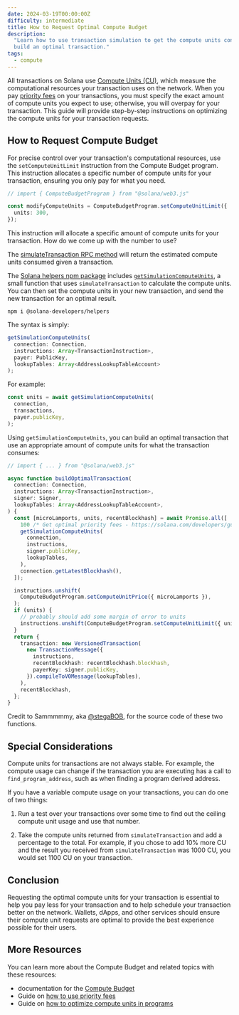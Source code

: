 ```yaml
---
date: 2024-03-19T00:00:00Z
difficulty: intermediate
title: How to Request Optimal Compute Budget
description:
  "Learn how to use transaction simulation to get the compute units consumed and
  build an optimal transaction."
tags:
  - compute
---
```


All transactions on Solana use
[Compute Units (CU)](/docs/references/terminology#compute-units), which measure
the computational resources your transaction uses on the network. When you pay
[priority fees](/developers/guides/advanced/how-to-use-priority-fees) on your
transactions, you must specify the exact amount of compute units you expect to
use; otherwise, you will overpay for your transaction. This guide will provide
step-by-step instructions on optimizing the compute units for your transaction
requests.

## How to Request Compute Budget

For precise control over your transaction's computational resources, use the
`setComputeUnitLimit` instruction from the Compute Budget program. This
instruction allocates a specific number of compute units for your transaction,
ensuring you only pay for what you need.

```typescript
// import { ComputeBudgetProgram } from "@solana/web3.js"

const modifyComputeUnits = ComputeBudgetProgram.setComputeUnitLimit({
  units: 300,
});
```

This instruction will allocate a specific amount of compute units for your
transaction. How do we come up with the number to use?

The [simulateTransaction RPC method](/docs/rpc/http/simulatetransaction) will
return the estimated compute units consumed given a transaction.

The
[Solana helpers npm package](https://www.npmjs.com/package/@solana-developers/helpers)
includes
[`getSimulationComputeUnits`](https://github.com/solana-developers/helpers?tab=readme-ov-file#get-simulated-compute-units-cus-for-transaction-instructions),
a small function that uses `simulateTransaction` to calculate the compute units.
You can then set the compute units in your new transaction, and send the new
transaction for an optimal result.

```
npm i @solana-developers/helpers
```

The syntax is simply:

```typescript
getSimulationComputeUnits(
  connection: Connection,
  instructions: Array<TransactionInstruction>,
  payer: PublicKey,
  lookupTables: Array<AddressLookupTableAccount>
);
```

For example:

```typescript
const units = await getSimulationComputeUnits(
  connection,
  transactions,
  payer.publicKey,
);
```

Using `getSimulationComputeUnits`, you can build an optimal transaction that use
an appropriate amount of compute units for what the transaction consumes:

```typescript
// import { ... } from "@solana/web3.js"

async function buildOptimalTransaction(
  connection: Connection,
  instructions: Array<TransactionInstruction>,
  signer: Signer,
  lookupTables: Array<AddressLookupTableAccount>,
) {
  const [microLamports, units, recentBlockhash] = await Promise.all([
    100 /* Get optimal priority fees - https://solana.com/developers/guides/advanced/how-to-use-priority-fees*/,
    getSimulationComputeUnits(
      connection,
      instructions,
      signer.publicKey,
      lookupTables,
    ),
    connection.getLatestBlockhash(),
  ]);

  instructions.unshift(
    ComputeBudgetProgram.setComputeUnitPrice({ microLamports }),
  );
  if (units) {
    // probably should add some margin of error to units
    instructions.unshift(ComputeBudgetProgram.setComputeUnitLimit({ units }));
  }
  return {
    transaction: new VersionedTransaction(
      new TransactionMessage({
        instructions,
        recentBlockhash: recentBlockhash.blockhash,
        payerKey: signer.publicKey,
      }).compileToV0Message(lookupTables),
    ),
    recentBlockhash,
  };
}
```

<Callout type="info" title="Credit for this example code">

Credit to Sammmmmy, aka [@stegaBOB](https://twitter.com/stegaBOB), for the
source code of these two functions.

</Callout>

## Special Considerations

Compute units for transactions are not always stable. For example, the compute
usage can change if the transaction you are executing has a call to
`find_program_address`, such as when finding a program derived address.

If you have a variable compute usage on your transactions, you can do one of two
things:

1. Run a test over your transactions over some time to find out the ceiling
   compute unit usage and use that number.

2. Take the compute units returned from `simulateTransaction` and add a
   percentage to the total. For example, if you chose to add 10% more CU and the
   result you received from `simulateTransaction` was 1000 CU, you would set
   1100 CU on your transaction.

## Conclusion

Requesting the optimal compute units for your transaction is essential to help
you pay less for your transaction and to help schedule your transaction better
on the network. Wallets, dApps, and other services should ensure their compute
unit requests are optimal to provide the best experience possible for their
users.

## More Resources

You can learn more about the Compute Budget and related topics with these
resources:

- documentation for the [Compute Budget](/docs/core/fees#compute-budget)
- Guide on
  [how to use priority fees](/developers/guides/advanced/how-to-use-priority-fees)
- Guide on
  [how to optimize compute units in programs](/developers/guides/advanced/how-to-optimize-compute)
